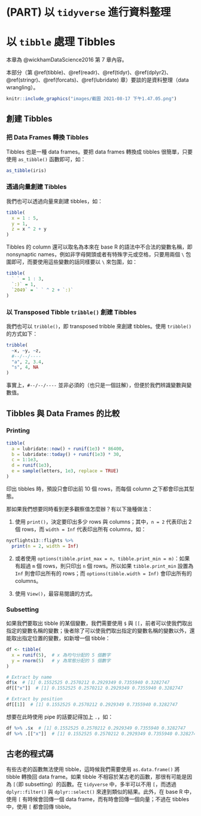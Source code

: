# (PART) 以 `tidyverse` 進行資料整理 {-}


# 以 `tibble` 處理 Tibbles {#tibble}

:::{.note}
本章為 @wickhamDataScience2016 第 7 章內容。
:::

本部分（第 \@ref(tibble)、\@ref(readr)、\@ref(tidyr)、\@ref(dplyr2)、\@ref(stringr)、\@ref(forcats)、\@ref(lubridate) 章）要談的是資料整理（data wrangling）。

```r
knitr::include_graphics("images/截圖 2021-08-17 下午1.47.05.png")
```


## 創建 Tibbles

### 把 Data Frames 轉換 Tibbles

Tibbles 也是一種 data frames。要把 data frames 轉換成 tibbles 很簡單，只要使用 `as_tibble()` 函數即可，如：

```r
as_tibble(iris)
```

### 透過向量創建 Tibbles

我們也可以透過向量來創建 tibbles，如：

```r
tibble(
  x = 1 : 5,
  y = 1,
  z = x ^ 2 + y
)
```

Tibbles 的 column 還可以取名為本來在 base R 的語法中不合法的變數名稱，即 nonsynaptic names，例如非字母開頭或者有特殊字元或空格，只要用兩個 `\` 包圍即可，而要使用這些變數的話同樣要以 `\` 來包圍，如：

```r
tibble(
  ` ` = 1 : 3,
  `:)` = 1,
  `2049` = ` ` ^ 2 + `:)`
)
```

### 以 Transposed Tibble `tribble()` 創建 Tibbles

我們也可以 `tribble()`，即 transposed tribble 來創建 tibbles。使用 `tribble()` 的方式如下：

```r
tribble(
  ~x, ~y, ~z,
  #--/--/----
  "a", 2, 3.4,
  "s", 4, NA
)
```

事實上，`#--/--/----` 並非必須的（也只是一個註解），但便於我們辨識變數與變數值。


## Tibbles 與 Data Frames 的比較

### Printing

```r
tibble(
  a = lubridate::now() + runif(1e3) * 86400,
  b = lubridate::today() + runif(1e3) * 30,
  c = 1:1e3,
  d = runif(1e3),
  e = sample(letters, 1e3, replace = TRUE)
)
```

印出 tibbles 時，預設只會印出前 10 個 rows，而每個 column 之下都會印出其型態。

那如果我們想要同時看到更多觀察值怎麼辦？有以下幾種做法：

1. 使用 `print()`，決定要印出多少 rows 與 columns；其中，`n = 2` 代表印出 2 個 rows，而 `width = Inf` 代表印出所有 columns，如：

```r
nycflights13::flights %>%
  print(n = 2, width = Inf)
```

2. 或者使用 `options(tibble.print_max = n, tibble.print_min = m)`：如果有超過 `m` 個 rows，則只印出 `n` 個 rows。所以如果 `tibble.print_min` 設置為 `Inf` 則會印出所有的 rows；而 `options(tibble.width = Inf)` 會印出所有的 columns。

3. 使用 `View()`，最容易閱讀的方式。


### Subsetting

如果我們要取出 tibble 的某個變數，我們需要使用 `$` 與 `[[`，前者可以使我們取出指定的變數名稱的變數；後者除了可以使我們取出指定的變數名稱的變數以外，還能取出指定位置的變數，如新增一個 tibble：

```r
df <- tibble(
  x = runif(5),  # x 為均勻分配的 5 個數字
  y = rnorm(5)   # y 為常態分配的 5 個數字
)
```

```r
# Extract by name
df$x  # [1] 0.1552525 0.2570212 0.2929349 0.7355940 0.3282747
df[["x"]]  # [1] 0.1552525 0.2570212 0.2929349 0.7355940 0.3282747

# Extract by position
df[[1]]  # [1] 0.1552525 0.2570212 0.2929349 0.7355940 0.3282747
```

想要在此時使用 pipe 的話要記得加上 `.`，如：

```r
df %>% .$x  # [1] 0.1552525 0.2570212 0.2929349 0.7355940 0.3282747
df %>% .[["x"]]  # [1] 0.1552525 0.2570212 0.2929349 0.7355940 0.3282747
```




## 古老的程式碼

有些古老的函數無法使用 tibble，這時候我們需要使用 `as.data.frame()` 將 tibble 轉換回 data frame。如果 tibble 不相容於某古老的函數，那很有可能是因為 `[`（即 subsetting）的函數。在 `tidyverse` 中，多半可以不用 `[`，而透過 `dplyr::filter()` 與 `dplyr::select()` 來達到類似的結果。此外，在 base R 中，使用 `[` 有時候會回傳一個 data frame，而有時會回傳一個向量；不過在 tibbles 中，使用 `[` 都會回傳 tibble。
